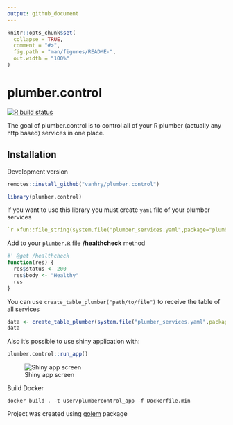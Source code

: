 ```yaml
---
output: github_document
---
```


<!-- README.md is generated from README.Rmd. Please edit that file -->

```r
knitr::opts_chunk$set(
  collapse = TRUE,
  comment = "#>",
  fig.path = "man/figures/README-",
  out.width = "100%"
)
```

# plumber.control

<!-- badges: start -->
[![R build status](https://github.com/vanhry/plumber.control/workflows/R-CMD-check/badge.svg)](https://github.com/vanhry/plumber.control/actions)
<!-- badges: end -->

The goal of plumber.control is to control all of your R plumber (actually any http based) services in one place.

## Installation

Development version

``` R
remotes::install_github("vanhry/plumber.control")
```

``` r
library(plumber.control)
```

If you want to use this library you must create `yaml` file of your plumber services

``` yaml
`r xfun::file_string(system.file("plumber_services.yaml",package="plumber.control"))`
```

Add to your `plumber.R` file **/healthcheck** method
```r
#' @get /healthcheck
function(res) {
  res$status <- 200
  res$body <- "Healthy"
  res
}
```

You can use `create_table_plumber("path/to/file")` to receive the table of all services

```r
data <- create_table_plumber(system.file("plumber_services.yaml",package="plumber.control"))
data
```

Also it's possible to use shiny application with:
```r
plumber.control::run_app()
```
![Shiny app screen](inst/shiny_app_image.png)

Build Docker
```shell
docker build . -t user/plumbercontrol_app -f Dockerfile.min
```

Project was created using [golem](https://github.com/ThinkR-open/golem) package

